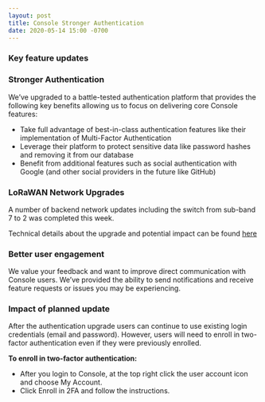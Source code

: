 ```yaml
---
layout: post
title: Console Stronger Authentication
date: 2020-05-14 15:00 -0700
---
```


### Key feature updates

### Stronger Authentication

We’ve upgraded to a battle-tested authentication platform that provides the following key benefits
allowing us to focus on delivering core Console features:

- Take full advantage of best-in-class authentication features like their implementation of
  Multi-Factor Authentication
- Leverage their platform to protect sensitive data like password hashes and removing it from our
  database
- Benefit from additional features such as social authentication with Google (and other social
  providers in the future like GitHub)

### LoRaWAN Network Upgrades

A number of backend network updates including the switch from sub-band 7 to 2 was completed this
week.

Technical details about the upgrade and potential impact can be found
[here](https://engineering.helium.com/2020/05/05/lorawan-network-upgrade-potential-disruption-mitigation.html)

### Better user engagement

We value your feedback and want to improve direct communication with Console users. We’ve provided
the ability to send notifications and receive feature requests or issues you may be experiencing.

### Impact of planned update

After the authentication upgrade users can continue to use existing login credentials (email and
password). However, users will need to enroll in two-factor authentication even if they were
previously enrolled.

**To enroll in two-factor authentication:**

- After you login to Console, at the top right click the user account icon and choose My Account.
- Click Enroll in 2FA and follow the instructions.
